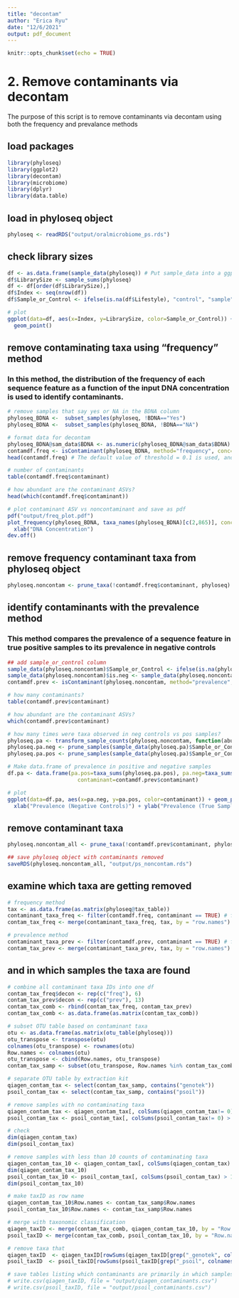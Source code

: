 ```yaml
---
title: "decontam"
author: "Erica Ryu"
date: "12/6/2021"
output: pdf_document
---
```


```r
knitr::opts_chunk$set(echo = TRUE)
```

# 2. Remove contaminants via decontam

The purpose of this script is to remove contaminants via decontam using both the frequency and prevalance methods

## load packages
```r
library(phyloseq)
library(ggplot2)
library(decontam)
library(microbiome)
library(dplyr)
library(data.table)
```

## load in phyloseq object
```r
phyloseq <- readRDS("output/oralmicrobiome_ps.rds")
```

## check library sizes
```r
df <- as.data.frame(sample_data(phyloseq)) # Put sample_data into a ggplot-friendly data.frame
df$LibrarySize <- sample_sums(phyloseq)
df <- df[order(df$LibrarySize),]
df$Index <- seq(nrow(df))
df$Sample_or_Control <- ifelse(is.na(df$Lifestyle), "control", "sample" )

# plot
ggplot(data=df, aes(x=Index, y=LibrarySize, color=Sample_or_Control)) + 
  geom_point()
```

## remove contaminating taxa using "frequency" method
### In this method, the distribution of the frequency of each sequence feature as a function of the input DNA concentration is used to identify contaminants.
```r
# remove samples that say yes or NA in the BDNA column
phyloseq_BDNA <-  subset_samples(phyloseq, !BDNA=="Yes")
phyloseq_BDNA <-  subset_samples(phyloseq_BDNA, !BDNA=="NA")

# format data for decontam
phyloseq_BDNA@sam_data$BDNA <- as.numeric(phyloseq_BDNA@sam_data$BDNA)
contamdf.freq <- isContaminant(phyloseq_BDNA, method="frequency", conc="BDNA")
head(contamdf.freq) # The default value of threshold = 0.1 is used, and $contaminant=TRUE if $p < 0.1

# number of contaminants
table(contamdf.freq$contaminant)

# how abundant are the contaminant ASVs?
head(which(contamdf.freq$contaminant))

# plot contaminant ASV vs noncontaminant and save as pdf
pdf("output/freq_plot.pdf")
plot_frequency(phyloseq_BDNA, taxa_names(phyloseq_BDNA)[c(2,865)], conc="BDNA") +
  xlab("DNA Concentration")
dev.off()
```

## remove frequency contaminant taxa from phyloseq object
```r
phyloseq.noncontam <- prune_taxa(!contamdf.freq$contaminant, phyloseq)
```

## identify contaminants with the prevalence method
### This method compares the prevalence of a sequence feature in true positive samples to its prevalence in negative controls
```r
## add sample_or_control column
sample_data(phyloseq.noncontam)$Sample_or_Control <- ifelse(is.na(phyloseq.noncontam@sam_data$Lifestyle), "control", "sample")
sample_data(phyloseq.noncontam)$is.neg <- sample_data(phyloseq.noncontam)$Sample_or_Control == "control"
contamdf.prev <- isContaminant(phyloseq.noncontam, method="prevalence", neg="is.neg")

# how many contaminants?
table(contamdf.prev$contaminant)

# how abundant are the contaminant ASVs?
which(contamdf.prev$contaminant)

# how many times were taxa observed in neg controls vs pos samples?
phyloseq.pa <- transform_sample_counts(phyloseq.noncontam, function(abund) 1*(abund>0))
phyloseq.pa.neg <- prune_samples(sample_data(phyloseq.pa)$Sample_or_Control == "control", phyloseq.pa)
phyloseq.pa.pos <- prune_samples(sample_data(phyloseq.pa)$Sample_or_Control == "sample", phyloseq.pa)

# Make data.frame of prevalence in positive and negative samples
df.pa <- data.frame(pa.pos=taxa_sums(phyloseq.pa.pos), pa.neg=taxa_sums(phyloseq.pa.neg),
                      contaminant=contamdf.prev$contaminant)

# plot
ggplot(data=df.pa, aes(x=pa.neg, y=pa.pos, color=contaminant)) + geom_point() +
  xlab("Prevalence (Negative Controls)") + ylab("Prevalence (True Samples)")
```

## remove contaminant taxa
```r
phyloseq.noncontam_all <- prune_taxa(!contamdf.prev$contaminant, phyloseq.noncontam)

## save phyloseq object with contaminants removed
saveRDS(phyloseq.noncontam_all, "output/ps_noncontam.rds")
```

## examine which taxa are getting removed
```r
# frequency method
tax <- as.data.frame(as.matrix(phyloseq@tax_table))
contaminant_taxa_freq <- filter(contamdf.freq, contaminant == TRUE) # filter to just contaminants
contam_tax_freq <- merge(contaminant_taxa_freq, tax, by = "row.names")

# prevalence method
contaminant_taxa_prev <- filter(contamdf.prev, contaminant == TRUE) # filter to just contaminants
contam_tax_prev <- merge(contaminant_taxa_prev, tax, by = "row.names")
```

## and in which samples the taxa are found
```r
# combine all contaminant taxa IDs into one df
contam_tax_freq$decon <- rep(c("freq"), 6)
contam_tax_prev$decon <- rep(c("prev"), 13)
contam_tax_comb <- rbind(contam_tax_freq, contam_tax_prev)
contam_tax_comb <- as.data.frame(as.matrix(contam_tax_comb))

# subset OTU table based on contaminant taxa 
otu <- as.data.frame(as.matrix(otu_table(phyloseq)))
otu_transpose <- transpose(otu)
colnames(otu_transpose) <- rownames(otu)
Row.names <- colnames(otu)
otu_transpose <- cbind(Row.names, otu_transpose)
contam_tax_samp <- subset(otu_transpose, Row.names %in% contam_tax_comb$Row.names)

# separate OTU table by extraction kit
qiagen_contam_tax <- select(contam_tax_samp, contains("genotek"))
psoil_contam_tax <- select(contam_tax_samp, contains("psoil"))

# remove samples with no contaminating taxa
qiagen_contam_tax <- qiagen_contam_tax[, colSums(qiagen_contam_tax!= 0) > 0]
psoil_contam_tax <- psoil_contam_tax[, colSums(psoil_contam_tax!= 0) > 0]

# check 
dim(qiagen_contam_tax)
dim(psoil_contam_tax)

# remove samples with less than 10 counts of contaminating taxa
qiagen_contam_tax_10 <- qiagen_contam_tax[, colSums(qiagen_contam_tax) > 10]
dim(qiagen_contam_tax_10)
psoil_contam_tax_10 <- psoil_contam_tax[, colSums(psoil_contam_tax) > 10]
dim(psoil_contam_tax_10)

# make taxID as row name
qiagen_contam_tax_10$Row.names <- contam_tax_samp$Row.names
psoil_contam_tax_10$Row.names <- contam_tax_samp$Row.names

# merge with taxonomic classification
qiagen_taxID <- merge(contam_tax_comb, qiagen_contam_tax_10, by = "Row.names")
psoil_taxID <- merge(contam_tax_comb, psoil_contam_tax_10, by = "Row.names")

# remove taxa that 
qiagen_taxID  <- qiagen_taxID[rowSums(qiagen_taxID[grep("_genotek", colnames(qiagen_taxID))]) > 0, ]
psoil_taxID  <- psoil_taxID[rowSums(psoil_taxID[grep("_psoil", colnames(psoil_taxID))]) > 0, ]

# save tables listing which contaminants are primarily in which samples
# write.csv(qiagen_taxID, file = "output/qiagen_contaminants.csv")
# write.csv(psoil_taxID, file = "output/psoil_contaminants.csv")
```